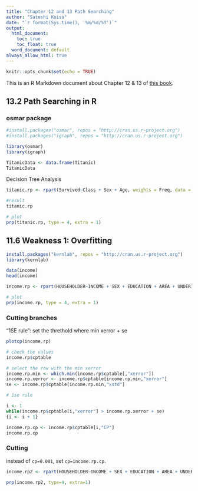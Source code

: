 ```yaml
---
title: "Chapter 12 and 13 Path Searching"
author: "Satoshi Koiso"
date: "`r format(Sys.time(), '%m/%d/%Y')`"
output: 
  html_document:
    toc: true
    toc_float: true
  word_document: default
always_allow_html: true
---
```


```r
knitr::opts_chunk$set(echo = TRUE)
```

This is an R Markdown document about Chapter 12 & 13 of [this book](https://www.shoeisha.co.jp/book/detail/9784798143446).


## 13.2 Path Searching in R

### osmar package
```r
#install.packages("osmar", repos = "http://cran.us.r-project.org")
#install.packages("igraph", repos = "http://cran.us.r-project.org")

library(osmar)
library(igraph)
```


```r
TitanicData <- data.frame(Titanic)
TitanicData
```

Decision Tree Analysis

```r
titanic.rp <- rpart(Survived~Class + Sex + Age, weights = Freq, data = TitanicData, control = rpart.control(minsplit = 1))

#result
titanic.rp

# plot
prp(titanic.rp, type = 4, extra = 1)
```

## 11.6 Weakness 1: Overfitting

```r
install.packages("kernlab", repos = "http://cran.us.r-project.org")
library(kernlab)
```

```r
data(income)
head(income)
```

```r
income.rp <- rpart(HOUSEHOLDER~INCOME + SEX + EDUCATION + AREA + UNDER18, data = income, control = rpart.control(cp = 0.001)) #cp: Complexity parameter - 0 means no branch cutting = too complicated

# plot
prp(income.rp, type = 4, extra = 1)
```

### Cutting branches

"1SE rule": set the threthold where min xerror + se

```r
plotcp(income.rp)

# check the values
income.rp$cptable

# select the row with the min xerror
income.rp.min <- which.min(income.rp$cptable[,"xerror"])
income.rp.xerror <- income.rp$cptable[income.rp.min,"xerror"]  
se <- income.rp$cptable[income.rp.min,"xstd"]  

# 1se rule

i <- 1
while(income.rp$cptable[i,"xerror"] > income.rp.xerror + se)
{i <- i + 1}

income.rp.cp <- income.rp$cptable[i,"CP"]
income.rp.cp
```

### Cutting

instead of `cp=0.001`, set `cp=income.rp.cp`.

```r
income.rp2 <- rpart(HOUSEHOLDER~INCOME + SEX + EDUCATION + AREA + UNDER18, data = income, control = rpart.control(cp = income.rp.cp)) 

prp(income.rp2, type=4, extra=1)


```

